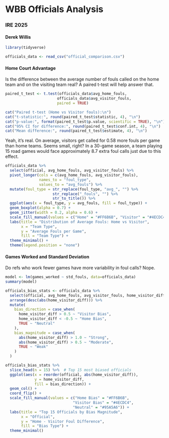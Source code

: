 # WBB Officials Analysis
### IRE 2025
#### Derek Willis

```r
library(tidyverse)
```

```r
officials_data <- read_csv("official_comparison.csv")
```


#### Home Court Advantage

Is the difference between the average number of fouls called on the home team and on the visiting team real? A paired t-test will help answer that.

```r
paired_t_test <- t.test(officials_data$avg_home_fouls, 
                       officials_data$avg_visitor_fouls, 
                       paired = TRUE)

cat("Paired t-test (Home vs Visitor fouls):\n")
cat("t-statistic:", round(paired_t_test$statistic, 4), "\n")
cat("p-value:", format(paired_t_test$p.value, scientific = TRUE), "\n")
cat("95% CI for difference:", round(paired_t_test$conf.int, 4), "\n")
cat("Mean difference:", round(paired_t_test$estimate, 4), "\n")
```
Yeah, it's real. On average, visitors get called for 0.58 more fouls per game than home teams. Seems small, right? In a 30-game season, a team playing 15 road games would face approximately 8.7 extra foul calls just due to this effect.



```r
officials_data %>%
  select(official, avg_home_fouls, avg_visitor_fouls) %>%
  pivot_longer(cols = c(avg_home_fouls, avg_visitor_fouls), 
               names_to = "foul_type", 
               values_to = "avg_fouls") %>%
  mutate(foul_type = str_replace(foul_type, "avg_", "") %>% 
                     str_replace("_fouls", "") %>% 
                     str_to_title()) %>%
  ggplot(aes(x = foul_type, y = avg_fouls, fill = foul_type)) +
  geom_boxplot(alpha = 0.7) +
  geom_jitter(width = 0.2, alpha = 0.6) +
  scale_fill_manual(values = c("Home" = "#FF6B6B", "Visitor" = "#4ECDC4")) +
  labs(title = "Distribution of Average Fouls: Home vs Visitor",
       x = "Team Type", 
       y = "Average Fouls per Game",
       fill = "Team Type") +
  theme_minimal() +
  theme(legend.position = "none")
```

#### Games Worked and Standard Deviation

Do refs who work fewer games have more variability in foul calls? Nope.

```r
model <- lm(games_worked ~ std_fouls, data=officials_data)
summary(model)
```
```r

officials_bias_stats <- officials_data %>%
  select(official, avg_home_fouls, avg_visitor_fouls, home_visitor_diff, games_worked) %>%
  arrange(desc(abs(home_visitor_diff))) %>%
  mutate(
    bias_direction = case_when(
      home_visitor_diff > 0.5 ~ "Visitor Bias",
      home_visitor_diff < -0.5 ~ "Home Bias", 
      TRUE ~ "Neutral"
    ),
    bias_magnitude = case_when(
      abs(home_visitor_diff) > 1.0 ~ "Strong",
      abs(home_visitor_diff) > 0.5 ~ "Moderate",
      TRUE ~ "Weak"
    )
  )

officials_bias_stats %>%
  slice_head(n = 15) %>%  # Top 15 most biased officials
  ggplot(aes(x = reorder(official, abs(home_visitor_diff)), 
             y = home_visitor_diff,
             fill = bias_direction)) +
  geom_col() +
  coord_flip() +
  scale_fill_manual(values = c("Home Bias" = "#FF6B6B", 
                              "Visitor Bias" = "#4ECDC4",
                              "Neutral" = "#95A5A6")) +
  labs(title = "Top 15 Officials by Bias Magnitude",
       x = "Official",
       y = "Home - Visitor Foul Difference",
       fill = "Bias Type") +
  theme_minimal()
```

